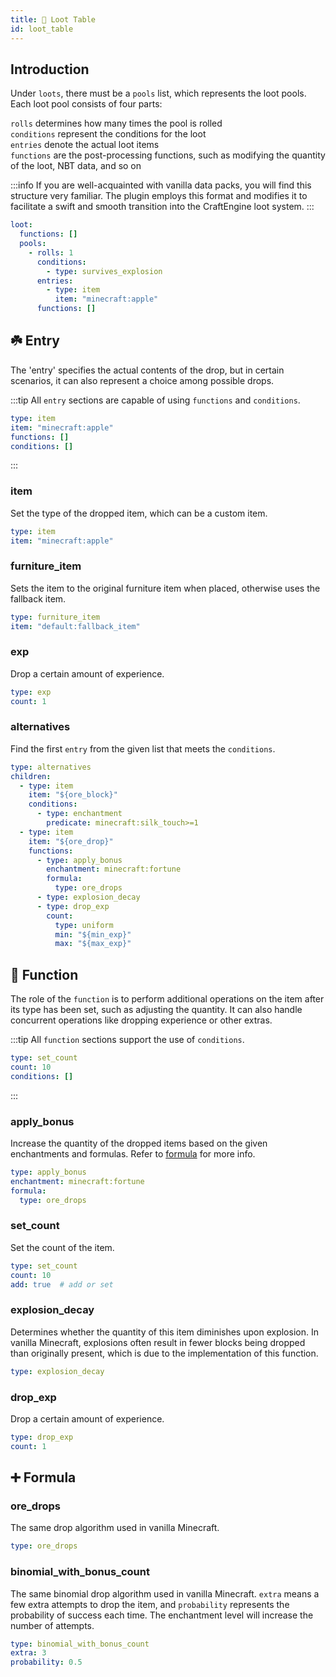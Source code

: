 ```yaml
---
title: 🎲 Loot Table
id: loot_table
---
```


## Introduction

Under `loots`, there must be a `pools` list, which represents the loot pools. Each loot pool consists of four parts:&#x20;

`rolls` determines how many times the pool is rolled\
`conditions` represent the conditions for the loot\
`entries` denote the actual loot items \
`functions` are the post-processing functions, such as modifying the quantity of the loot, NBT data, and so on

:::info
If you are well-acquainted with vanilla data packs, you will find this structure very familiar. The plugin employs this format and modifies it to facilitate a swift and smooth transition into the CraftEngine loot system.
:::

```yaml
loot:
  functions: []
  pools:
    - rolls: 1
      conditions:
        - type: survives_explosion
      entries:
        - type: item
          item: "minecraft:apple"
      functions: []
```

## ☘️ Entry

The 'entry' specifies the actual contents of the drop, but in certain scenarios, it can also represent a choice among possible drops.

:::tip
All `entry` sections are capable of using `functions` and `conditions`.

```yaml
type: item
item: "minecraft:apple"
functions: []
conditions: []
```
:::

### item

Set the type of the dropped item, which can be a custom item.

```yaml
type: item
item: "minecraft:apple"
```

### furniture\_item

Sets the item to the original furniture item when placed, otherwise uses the fallback item.

```yaml
type: furniture_item
item: "default:fallback_item"
```

### exp

Drop a certain amount of experience.

```yaml
type: exp
count: 1
```

### alternatives

Find the first `entry` from the given list that meets the `conditions`.

```yaml
type: alternatives
children:
  - type: item
    item: "${ore_block}"
    conditions:
      - type: enchantment
        predicate: minecraft:silk_touch>=1
  - type: item
    item: "${ore_drop}"
    functions:
      - type: apply_bonus
        enchantment: minecraft:fortune
        formula:
          type: ore_drops
      - type: explosion_decay
      - type: drop_exp
        count:
          type: uniform
          min: "${min_exp}"
          max: "${max_exp}"
```

## 🔧 Function

The role of the `function` is to perform additional operations on the item after its type has been set, such as adjusting the quantity. It can also handle concurrent operations like dropping experience or other extras.

:::tip
All `function` sections support the use of `conditions`.

```yaml
type: set_count
count: 10
conditions: []
```
:::

### apply\_bonus

Increase the quantity of the dropped items based on the given enchantments and formulas. Refer to [formula](#️-formula) for more info.

```yaml
type: apply_bonus
enchantment: minecraft:fortune
formula:
  type: ore_drops
```

### set\_count

Set the count of the item.

```yaml
type: set_count
count: 10
add: true  # add or set
```

### explosion\_decay

Determines whether the quantity of this item diminishes upon explosion. In vanilla Minecraft, explosions often result in fewer blocks being dropped than originally present, which is due to the implementation of this function.

```yaml
type: explosion_decay
```

### drop\_exp

Drop a certain amount of experience.

```yaml
type: drop_exp
count: 1
```

## ➕️ Formula

### ore\_drops

The same drop algorithm used in vanilla Minecraft.

```yaml
type: ore_drops
```

### binomial\_with\_bonus\_count

The same binomial drop algorithm used in vanilla Minecraft. `extra` means a few extra attempts to drop the item, and `probability` represents the probability of success each time. The enchantment level will increase the number of attempts.

```yaml
type: binomial_with_bonus_count
extra: 3
probability: 0.5
```
